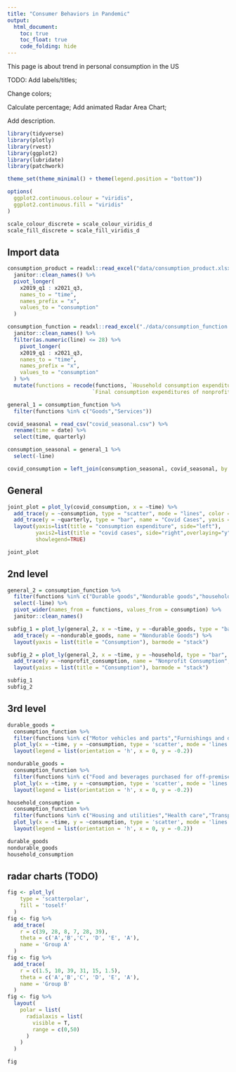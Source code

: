 ```yaml
---
title: "Consumer Behaviors in Pandemic"
output: 
  html_document:
    toc: true
    toc_float: true
    code_folding: hide
---
```


This page is about trend in personal consumption in the US

TODO: 
Add labels/titles;

Change colors;

Calculate percentage; Add animated Radar Area Chart; 

Add description.

```r
library(tidyverse)
library(plotly)
library(rvest)
library(ggplot2)
library(lubridate)
library(patchwork)

theme_set(theme_minimal() + theme(legend.position = "bottom"))

options(
  ggplot2.continuous.colour = "viridis",
  ggplot2.continuous.fill = "viridis"
)

scale_colour_discrete = scale_colour_viridis_d
scale_fill_discrete = scale_fill_viridis_d
```

## Import data

```r
consumption_product = readxl::read_excel("data/consumption_product.xlsx") %>% 
  janitor::clean_names() %>% 
  pivot_longer(
    x2019_q1 : x2021_q3,
    names_to = "time",
    names_prefix = "x",
    values_to = "consumption"
  ) 

consumption_function = readxl::read_excel("./data/consumption_function.xlsx") %>% 
  janitor::clean_names() %>% 
  filter(as.numeric(line) <= 28) %>% 
    pivot_longer(
    x2019_q1 : x2021_q3,
    names_to = "time",
    names_prefix = "x",
    values_to = "consumption"
  ) %>% 
  mutate(functions = recode(functions, `Household consumption expenditures (for services)` = "household",
                           `Final consumption expenditures of nonprofit institutions serving households (NPISHs)1` = "nonprofit consumption"))

general_1 = consumption_function %>% 
  filter(functions %in% c("Goods","Services"))

covid_seasonal = read_csv("covid_seasonal.csv") %>% 
  rename(time = date) %>% 
  select(time, quarterly)

consumption_seasonal = general_1 %>% 
  select(-line)

covid_consumption = left_join(consumption_seasonal, covid_seasonal, by = "time")
```

## General

```r
joint_plot = plot_ly(covid_consumption, x = ~time) %>% 
  add_trace(y = ~consumption, type = "scatter", mode = "lines", color = ~functions, yaixs = "y") %>% 
  add_trace(y = ~quarterly, type = "bar", name = "Covid Cases", yaxis = "y2")  %>% 
  layout(yaxis=list(title = "consumption expenditure", side="left"),
         yaxis2=list(title = "covid cases", side="right",overlaying="y"),
         showlegend=TRUE)

joint_plot
```

## 2nd level

```r
general_2 = consumption_function %>% 
  filter(functions %in% c("Durable goods","Nondurable goods","household","nonprofit consumption")) %>% 
  select(-line) %>% 
  pivot_wider(names_from = functions, values_from = consumption) %>% 
  janitor::clean_names()

subfig_1 = plot_ly(general_2, x = ~time, y = ~durable_goods, type = "bar", name = "Durable Goods") %>% 
  add_trace(y = ~nondurable_goods, name = "Nondurable Goods") %>% 
  layout(yaxis = list(title = "Consumption"), barmode = "stack")

subfig_2 = plot_ly(general_2, x = ~time, y = ~household, type = "bar", name = "Household", colors = "Dark2") %>% 
  add_trace(y = ~nonprofit_consumption, name = "Nonprofit Consumption", colors = "Dark2") %>% 
  layout(yaixs = list(title = "Consumption"), barmode = "stack")

subfig_1
subfig_2
```

## 3rd level

```r
durable_goods = 
  consumption_function %>% 
  filter(functions %in% c("Motor vehicles and parts","Furnishings and durable household equipment","Recreational goods and vehicles","Other durable goods")) %>% 
  plot_ly(x = ~time, y = ~consumption, type = 'scatter', mode = 'lines', yaxis="y", color = ~functions) %>% 
  layout(legend = list(orientation = 'h', x = 0, y = -0.2))

nondurable_goods = 
  consumption_function %>% 
  filter(functions %in% c("Food and beverages purchased for off-premises consumption","Clothing and footwear","Gasoline and other energy goods","Other nondurable goods")) %>% 
  plot_ly(x = ~time, y = ~consumption, type = 'scatter', mode = 'lines', yaxis="y", color = ~functions) %>% 
  layout(legend = list(orientation = 'h', x = 0, y = -0.2))

household_consumption =
  consumption_function %>% 
  filter(functions %in% c("Housing and utilities","Health care","Transportation services","Recreation services","Food services and accommodations","Financial services and insurance","Other services")) %>% 
  plot_ly(x = ~time, y = ~consumption, type = 'scatter', mode = 'lines', yaxis="y", color = ~functions) %>% 
  layout(legend = list(orientation = 'h', x = 0, y = -0.2))

durable_goods
nondurable_goods
household_consumption
```

## radar charts (TODO)

```r

fig <- plot_ly(
    type = 'scatterpolar',
    fill = 'toself'
  ) 
fig <- fig %>%
  add_trace(
    r = c(39, 28, 8, 7, 28, 39),
    theta = c('A','B','C', 'D', 'E', 'A'),
    name = 'Group A'
  ) 
fig <- fig %>%
  add_trace(
    r = c(1.5, 10, 39, 31, 15, 1.5),
    theta = c('A','B','C', 'D', 'E', 'A'),
    name = 'Group B'
  ) 
fig <- fig %>%
  layout(
    polar = list(
      radialaxis = list(
        visible = T,
        range = c(0,50)
      )
    )
  )

fig
```

